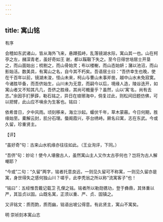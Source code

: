 ```yaml
---
---
---
```

title: 寓山铭
---



有序





会稽如东武诸山，皆从海外飞来，悬蹲孤峙，乱落镜湖水际，寓山其一也。山在柯亭之左，赭深青老，虽好奇如王 谢，都以鞵靸下失之。至今日得世培居士开垦之，而山面始出；梳剔之，而山骨始灵；布以楼榭，而山态始妍；潴以池沼，而山影始活。数美具，有寓山之名，自今其不朽矣。吾语居士曰：“吾侪幸生也晚，使在千百年以前，镜湖未浚，怪山未来，柯山与曹山未事斧凿，越中山水未免寂寞。今诸胜毕备，而吾侪始生，山川未为无意，而嗣今以后，境缘人造，陵谷迭开，如寓山者又不知其凡几，吾侪之胜缘，其尚可概量乎？虽然，山以‘寓’名，尚有去志。”余因手扪萝薜，勒石铭之，异日在琅琊海中，倘复过此，则松间旧题仿佛，可以把臂，此山应不嗔余为生客也。铭曰：

依希昔日，夕中风雨。顷刻移来，海立沙起。蝘伏千年，草木蒙蔽。今日何期，胜缘始至。橐解云封，肌分石理。蜃阁霞兴，亭台绣峙。厥名曰寓，志在东武。今或久留，珍重贤主。

【评】

“虽好奇”句：古来山水机缘亦往往如此。（王业洵评，下同。）

“吾侪”句：妙论！使今人堪傲古人，虽然寓山主人又作太古亭何也？岂将为古人解嘲耶？

“今或”二句：“久留”两字，铭者托意良远，一则见久留可不称寓，一则见久留亦是寓，身世得失之感何独山川？嗟乎，此李秃翁之所以称“流寓客子”也！

“铭曰”：五经惟吾戴记载卫 孔俚之铭。铭者所以勒勋镌功，登于彝鼎，其体重以严，其旨贞以固。山既名寓，正须以重、严、贞、固镇之。

又评铭文：质而韵，质而幽，铭语出坡公得意。有此贤主，寓山不寓矣。

明 崇祯刻本寓山志